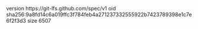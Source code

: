 version https://git-lfs.github.com/spec/v1
oid sha256:9a8fd14c6a019ffc3f784feb4a271237332555922b7423789398e1c7e6f2f3d3
size 6507
